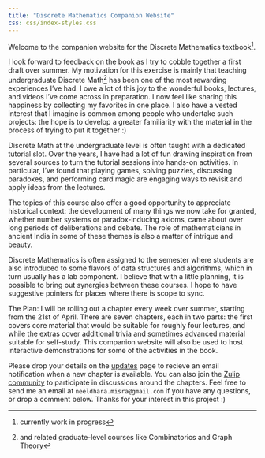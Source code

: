 ```yaml
---
title: "Discrete Mathematics Companion Website"
css: css/index-styles.css
---
```


Welcome to the companion website for the Discrete Mathematics textbook^[currently work in progress].

[I](https://www.neeldhara.com) look forward to feedback on the book as I try to cobble together a first draft over summer. My motivation for this exercise is mainly that teaching undergraduate Discrete Math^[and related graduate-level courses like Combinatorics and Graph Theory] has been one of the most rewarding experiences I've had. I owe a lot of this joy to the wonderful books, lectures, and videos I've come across in preparation. I now feel like sharing this happiness by collecting my favorites in one place. I also have a vested interest that I imagine is common among people who undertake such projects: the hope is to develop a greater familiarity with the material in the process of trying to put it together :)

Discrete Math at the undergraduate level is often taught with a dedicated tutorial slot. Over the years, I have had a lot of fun drawing inspiration from several sources to turn the tutorial sessions into hands-on activities. In particular, I've found that playing games, solving puzzles, discussing paradoxes, and performing card magic are engaging ways to revisit and apply ideas from the lectures.

The topics of this course also offer a good opportunity to appreciate historical context: the development of many things we now take for granted, whether number systems or paradox-inducing axioms, came about over long periods of deliberations and debate. The role of mathematicians in ancient India in some of these themes is also a matter of intrigue and beauty. 

Discrete Mathematics is often assigned to the semester where students are also introduced to some flavors of data structures and algorithms, which in turn usually has a lab component. I believe that with a little planning, it is possible to bring out synergies between these courses. I hope to have suggestive pointers for places where there is scope to sync.

The Plan: I will be rolling out a chapter every week over summer, starting from the 21st of April. There are seven chapters, each in two parts: the first covers core material that would be suitable for roughly four lectures, and while the extras cover additional trivia and sometimes advanced material suitable for self-study. This companion website will also be used to host interactive demonstrations for some of the activities in the book. 

Please drop your details on the [updates](updates.qmd) page to recieve an email notification when a new chapter is available. You can also join the [Zulip community](https://dmbook.zulipchat.com/join/vntv532nhvexfidomkqsybwq/) to participate in discussions around the chapters. Feel free to send me an email at `neeldhara.misra@gmail.com` if you have any questions, or drop a comment below. Thanks for your interest in this project :) 

<script async src="https://talk.hyvor.com/embed/embed.js" type="module"></script>
<hyvor-talk-comments
	website-id="13014"
	page-id="home"
></hyvor-talk-comments>
